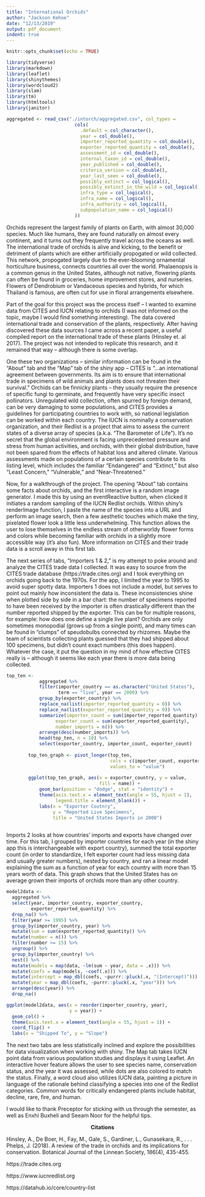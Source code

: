 ```yaml
---
title: "International Orchids"
author: "Jackson Kehoe"
date: "12/13/2019"
output: pdf_document
indent: true
---
```


```r
knitr::opts_chunk$set(echo = TRUE)
```

```r
library(tidyverse)
library(markdown)
library(leaflet)
library(shinythemes)
library(wordcloud2)
library(slam)
library(tm)
library(htmltools)
library(janitor)

aggregated <- read_csv("./intorch/aggregated.csv", col_types = 
                         cols(
                           .default = col_character(),
                           year = col_double(),
                           importer_reported_quantity = col_double(),
                           exporter_reported_quantity = col_double(),
                           assessment_id = col_double(),
                           internal_taxon_id = col_double(),
                           year_published = col_double(),
                           criteria_version = col_double(),
                           year_last_seen = col_double(),
                           possibly_extinct = col_logical(),
                           possibly_extinct_in_the_wild = col_logical(),
                           infra_type = col_logical(),
                           infra_name = col_logical(),
                           infra_authority = col_logical(),
                           subpopulation_name = col_logical()
                         ))
```


Orchids represent the largest family of plants on Earth, with almost 30,000 species. Much like humans, they are found naturally on almost every continent, and it turns out they frequently travel across the oceans as well. The international trade of orchids is alive and kicking, to the benefit or detriment of plants which are either artificially propogated or wild collected. This network, propogated largely due to the ever-blooming ornamental horticulture business, connects countries all over the world. Phalaenopsis is a common genus in the United States, although not native, flowering plants can often be found in groceries, home improvement stores, and nurseries. Flowers of Dendrobium or Vandaceous species and hybrids, for which Thailand is famous, are often cut for use in floral arrangements elsewhere.

Part of the goal for this project was the process itself -- I wanted to examine data from CITES and IUCN relating to orchids (I was not informed on the topic, maybe I would find something interesting). The data covered international trade and conservation of the plants, respectively. After having discovered these data sources I came across a recent paper, a useful compiled report on the international trade of these plants (Hinsley et. al 2017). The project was not intended to replicate this research, and it remained that way -- although there is some overlap. 

One these two organizations -- similar information can be found in the "About" tab and the "Map" tab of the shiny app -- CITES is "...an international agreement between governments. Its aim is to ensure that international trade in specimens of wild animals and plants does not threaten their survival." Orchids can be finnicky plants -- they usually require the presence of specific fungi to germinate, and frequently have very specific insect pollinators. Unregulated wild collection, often spurred by foreign demand, can be very damaging to some populations, and CITES provides a guidelines for participating countries to work with, so national legislation can be worked within each country. The IUCN is nominally a conservation organization, and their Redlist is a project that aims to assess the current states of a diverse array of species (a.k.a. "The Barometer of Life"). It's no secret that the global environment is facing unprecedented pressure and stress from human activities, and orchids, with their global distribution, have not been spared from the effects of habitat loss and altered climate. Various assessments made on populations of a certain species contribute to its listing level, which includes the familiar "Endangered" and "Extinct," but also "Least Concern," "Vulnerable," and "Near-Threatened."

Now, for a walkthrough of the project. The opening "About" tab contains some facts about orchids, and the first interactive is a random image generator. I made this by using an eventReactive button, when clicked it initiates a random sampling of the IUCN Redlist orchids. Within shiny's renderImage function, I paste the name of the species into a URL and perform an image search, then a few aesthetic touches which make the tiny, pixelated flower look a little less underwhelming. This function allows the user to lose themselves in the endless stream of otherworldy flower forms and colors while becoming familiar with orchids in a slightly more accessible way (it's also fun). More information on CITES and their trade data is a scroll away in this first tab. 

The next series of tabs, "Importers 1 & 2," is my attempt to poke around and analyze the CITES trade data I collected. It was easy to source from the CITES trade database (https://trade.cites.org) and I took everything on orchids going back to the 1970s. For the app, I limited the year to 1995 to avoid super spotty data. Importers 1 does not include a model, but serves to point out mainly how inconsistent the data is. These inconsistencies shine when plotted side by side in a bar chart: the number of specimens reported to have been received by the importer is often drastically different than the number reported shipped by the exporter. This can be for multiple reasons, for example: how does one define a single live plant? Orchids are only sometimes monopodial (grows up from a single point), and many times can be found in "clumps" of speudobulbs connected by rhizomes. Maybe the team of scientists collecting plants guessed that they had shipped about 100 specimens, but didn't count exact numbers (this does happen). Whatever the case, it put the question in my mind of how effective CITES really is -- although it seems like each year there is more data being collected.  

```r
top_ten <-
            aggregated %>%
            filter(importer_country == as.character("United States"), 
                   term == "live", year == 2000) %>%
            group_by(exporter_country) %>%
            replace_na(list(importer_reported_quantity = 0)) %>%
            replace_na(list(exporter_reported_quantity = 0)) %>%
            summarize(importer_count = sum(importer_reported_quantity),
                  exporter_count = sum(exporter_reported_quantity),
                  number_imports = n()) %>%
            arrange(desc(number_imports)) %>%
            head(top_ten, n = 10) %>%
            select(exporter_country, importer_count, exporter_count)
        
        top_ten_graph <- pivot_longer(top_ten, 
                                      cols = c(importer_count, exporter_count),
                                      values_to = "value")
        
        ggplot(top_ten_graph, aes(x = exporter_country, y = value, 
                                  fill = name)) +
            geom_bar(position = "dodge", stat = "identity") + 
            theme(axis.text.x = element_text(angle = 55, hjust = 1),
                  legend.title = element_blank()) + 
            labs(x = "Exporter Coutnry", 
                 y = "Reported Live Specimens",
                 title = "United States Imports in 2000")
        
```

Imports 2 looks at how countries' imports and exports have changed over time. For this tab, I grouped by importer countries for each year (in the shiny app this is interchangeable with export country), summed the total exporter count (in order to standardize, I felt exporter count had less missing data and usually greater numbers), nested by country, and ran a linear model explaining the sum as a function of year for each country with more than 15 years worth of data. This graph shows that the United States has on average grown their imports of orchids more than any other country.

```r
model2data <- 
  aggregated %>%
  select(year, importer_country, exporter_country,
         exporter_reported_quantity) %>%
  drop_na() %>%
  filter(year >= 1995) %>%
  group_by(importer_country, year) %>%
  mutate(sum = sum(exporter_reported_quantity)) %>%
  mutate(number = n()) %>%
  filter(number >= 15) %>%
  ungroup() %>%
  group_by(importer_country) %>%
  nest() %>%
  mutate(models = map(data, ~lm(sum ~ year, data = .x))) %>%
  mutate(coefs = map(models, ~coef(.x))) %>%
  mutate(intercept = map_dbl(coefs, ~purrr::pluck(.x, "(Intercept)"))) %>%
  mutate(year = map_dbl(coefs, ~purrr::pluck(.x, "year"))) %>%
  arrange(desc(year)) %>%
  drop_na()

ggplot(model2data, aes(x = reorder(importer_country, year), 
                       y = year)) + 
  geom_col() +
  theme(axis.text.x = element_text(angle = 55, hjust = 1)) + 
  coord_flip() + 
  labs(x = "Shipped To", y = "Slope")
```

The next two tabs are less statistically inclined and explore the possibilities for data visualization when working with shiny. The Map tab takes IUCN point data from various population studies and displays it using  Leaflet. An interactive hover feature allows the user to see species name, conservation status, and the year it was assessed, while dots are also colored to match the status. Finally, a word cloud also utilizes IUCN data, painting a picture in language of the rationale behind classifying a species into one of the Redlist categories. Common words for critically endangered plants include habitat, decline, rare, fire, and human. 

I would like to thank Preceptor for sticking with us through the semester, as well as Enxhi Buxheli and Seeam Noor for the helpful tips. 

\newpage
<center>
**Citations**
</center>

Hinsley, A., De Boer, H., Fay, M., Gale, S., Gardiner, L., Gunasekara, R., . . . Phelps, J. (2018). A review of the trade in orchids and its implications for conservation. Botanical Journal of the Linnean Society, 186(4), 435-455.

https://trade.cites.org 

https://www.iucnredlist.org

https://datahub.io/core/country-list

